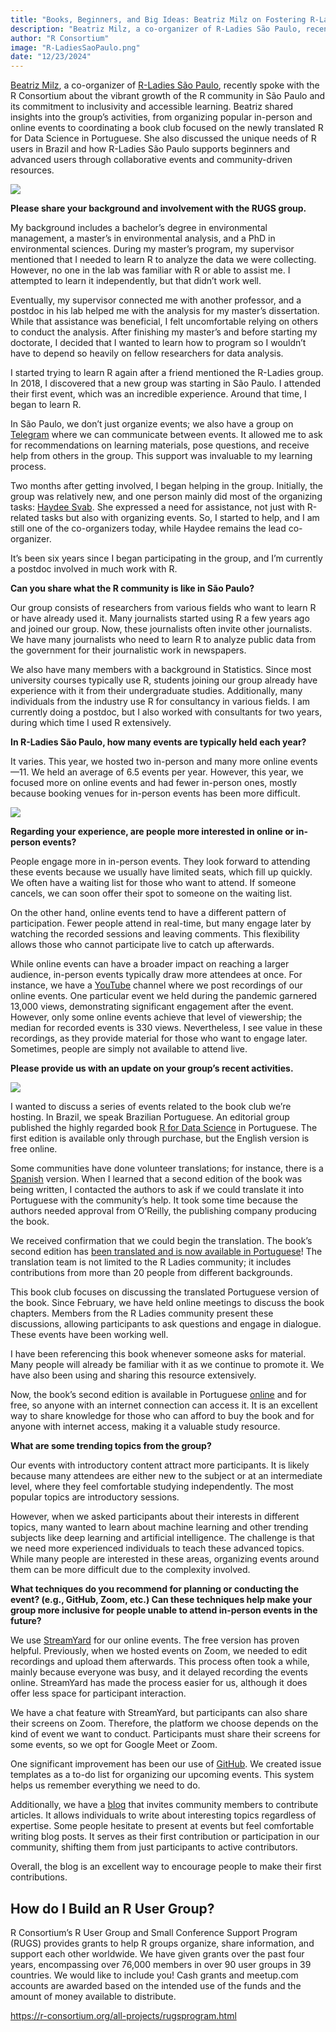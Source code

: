 ```yaml
---
title: "Books, Beginners, and Big Ideas: Beatriz Milz on Fostering R-Ladies São Paulo’s Vibrant Community"
description: "Beatriz Milz, a co-organizer of R-Ladies São Paulo, recently spoke with the R Consortium about the vibrant growth of the R community in São Paulo and its commitment to inclusivity and accessible learning."
author: "R Consortium"
image: "R-LadiesSaoPaulo.png"
date: "12/23/2024"
---
```


[Beatriz Milz](https://beamilz.com/about), a co-organizer of [R-Ladies São Paulo](https://www.meetup.com/rladies-sao-paulo/?eventOrigin=event_home_page), recently spoke with the R Consortium about the vibrant growth of the R community in São Paulo and its commitment to inclusivity and accessible learning. Beatriz shared insights into the group’s activities, from organizing popular in-person and online events to coordinating a book club focused on the newly translated R for Data Science in Portuguese. She also discussed the unique needs of R users in Brazil and how R-Ladies São Paulo supports beginners and advanced users through collaborative events and community-driven resources.

![](BeatrizMilz.jpg)



**Please share your background and involvement with the RUGS group.**

My background includes a bachelor's degree in environmental management, a master's in environmental analysis, and a PhD in environmental sciences. During my master's program, my supervisor mentioned that I needed to learn R to analyze the data we were collecting. However, no one in the lab was familiar with R or able to assist me. I attempted to learn it independently, but that didn’t work well.

Eventually, my supervisor connected me with another professor, and a postdoc in his lab helped me with the analysis for my master's dissertation. While that assistance was beneficial, I felt uncomfortable relying on others to conduct the analysis. After finishing my master's and before starting my doctorate, I decided that I wanted to learn how to program so I wouldn’t have to depend so heavily on fellow researchers for data analysis.

I started trying to learn R again after a friend mentioned the R-Ladies group. In 2018, I discovered that a new group was starting in São Paulo. I attended their first event, which was an incredible experience. Around that time, I began to learn R.

In São Paulo, we don’t just organize events; we also have a group on [Telegram](https://telegram.org/) where we can communicate between events. It allowed me to ask for recommendations on learning materials, pose questions, and receive help from others in the group. This support was invaluable to my learning process.

Two months after getting involved, I began helping in the group. Initially, the group was relatively new, and one person mainly did most of the organizing tasks: [Haydee Svab](https://www.linkedin.com/in/hsvab/?originalSubdomain=br). She expressed a need for assistance, not just with R-related tasks but also with organizing events. So, I started to help, and I am still one of the co-organizers today, while Haydee remains the lead co-organizer.

It's been six years since I began participating in the group, and I’m currently a postdoc involved in much work with R. 



**Can you share what the R community is like in São Paulo?** 

Our group consists of researchers from various fields who want to learn R or have already used it. Many journalists started using R a few years ago and joined our group. Now, these journalists often invite other journalists. We have many journalists who need to learn R to analyze public data from the government for their journalistic work in newspapers. 

We also have many members with a background in Statistics. Since most university courses typically use R, students joining our group already have experience with it from their undergraduate studies. Additionally, many individuals from the industry use R for consultancy in various fields. I am currently doing a postdoc, but I also worked with consultants for two years, during which time I used R extensively. 

**In R-Ladies São Paulo, how many events are typically held each year?**

It varies. This year, we hosted two in-person and many more online events—11. We held an average of 6.5 events per year. However, this year, we focused more on online events and had fewer in-person ones, mostly because booking venues for in-person events has been more difficult.

![](R-LadiesSaoPauloEvents.png)

**Regarding your experience, are people more interested in online or in-person events?**

People engage more in in-person events. They look forward to attending these events because we usually have limited seats, which fill up quickly. We often have a waiting list for those who want to attend. If someone cancels, we can soon offer their spot to someone on the waiting list.

On the other hand, online events tend to have a different pattern of participation. Fewer people attend in real-time, but many engage later by watching the recorded sessions and leaving comments. This flexibility allows those who cannot participate live to catch up afterwards.

While online events can have a broader impact on reaching a larger audience, in-person events typically draw more attendees at once. For instance, we have a [YouTube](https://www.youtube.com/c/RLadiesS%C3%A3oPaulo) channel where we post recordings of our online events. One particular event we held during the pandemic garnered 13,000 views, demonstrating significant engagement after the event. However, only some online events achieve that level of viewership; the median for recorded events is 330 views. Nevertheless, I see value in these recordings, as they provide material for those who want to engage later. Sometimes, people are simply not available to attend live.



**Please provide us with an update on your group's recent activities.**

![](R-LadiesSaoPaulo.png)

I wanted to discuss a series of events related to the book club we’re hosting. In Brazil, we speak Brazilian Portuguese. An editorial group published the highly regarded book [R for Data Science](https://r4ds.hadley.nz/) in Portuguese. The first edition is available only through purchase, but the English version is free online.

Some communities have done volunteer translations; for instance, there is a [Spanish](https://es.r4ds.hadley.nz/) version. When I learned that a second edition of the book was being written, I contacted the authors to ask if we could translate it into Portuguese with the community's help. It took some time because the authors needed approval from O'Reilly, the publishing company producing the book. 

We received confirmation that we could begin the translation. The book's second edition has [been translated and is now available in Portuguese](https://cienciadedatos.github.io/pt-r4ds/)! The translation team is not limited to the R Ladies community; it includes contributions from more than 20 people from different backgrounds.

This book club focuses on discussing the translated Portuguese version of the book. Since February, we have held online meetings to discuss the book chapters. Members from the R Ladies community present these discussions, allowing participants to ask questions and engage in dialogue. These events have been working well.

I have been referencing this book whenever someone asks for material. Many people will already be familiar with it as we continue to promote it. We have also been using and sharing this resource extensively. 

Now, the book's second edition is available in Portuguese [online](https://cienciadedatos.github.io/pt-r4ds/) and for free, so anyone with an internet connection can access it. It is an excellent way to share knowledge for those who can afford to buy the book and for anyone with internet access, making it a valuable study resource.




**What are some trending topics from the group?**

Our events with introductory content attract more participants. It is likely because many attendees are either new to the subject or at an intermediate level, where they feel comfortable studying independently. The most popular topics are introductory sessions. 

However, when we asked participants about their interests in different topics, many wanted to learn about machine learning and other trending subjects like deep learning and artificial intelligence. The challenge is that we need more experienced individuals to teach these advanced topics. While many people are interested in these areas, organizing events around them can be more difficult due to the complexity involved.

**What techniques do you recommend for planning or conducting the event? (e.g., GitHub, Zoom, etc.) Can these techniques help make your group more inclusive for people unable to attend in-person events in the future?**



We use [StreamYard](https://streamyard.com/) for our online events. The free version has proven helpful. Previously, when we hosted events on Zoom, we needed to edit recordings and upload them afterwards. This process often took a while, mainly because everyone was busy, and it delayed recording the events online. StreamYard has made the process easier for us, although it does offer less space for participant interaction. 

We have a chat feature with StreamYard, but participants can also share their screens on Zoom. Therefore, the platform we choose depends on the kind of event we want to conduct. Participants must share their screens for some events, so we opt for Google Meet or Zoom.

One significant improvement has been our use of [GitHub](https://github.com/R-Ladies-Sao-Paulo). We created issue templates as a to-do list for organizing our upcoming events. This system helps us remember everything we need to do.

Additionally, we have a [blog](https://rladies-sp.org/) that invites community members to contribute articles. It allows individuals to write about interesting topics regardless of expertise. Some people hesitate to present at events but feel comfortable writing blog posts. It serves as their first contribution or participation in our community, shifting them from just participants to active contributors.

Overall, the blog is an excellent way to encourage people to make their first contributions.

## How do I Build an R User Group?

R Consortium’s R User Group and Small Conference Support Program (RUGS) provides grants to help R groups organize, share information, and support each other worldwide. We have given grants over the past four years, encompassing over 76,000 members in over 90 user groups in 39 countries. We would like to include you! Cash grants and meetup.com accounts are awarded based on the intended use of the funds and the amount of money available to distribute.

[https://r-consortium.org/all-projects/rugsprogram.html](https://r-consortium.org/all-projects/rugsprogram.html) 